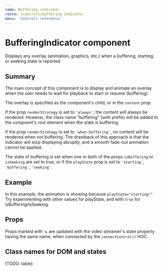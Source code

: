 ```yaml
---
name: Buffering indicator
route: /controls/buffering-indicator
menu: 'Controls reference'
---
```



# BufferingIndicator component

Displays any overlay (animation, graphics, etc.) when a buffering, starting, or seeking state is reported.

## Summary

The main concept of this component is to display and animate an overlay when the user needs to wait for playback to start or resume (buffering).

The overlay is specified as the component's child, or in the `content` prop.

If the prop `renderStrategy` is set to `'always'`, the content will always be rendered. However, the class name "buffering" (with prefix) will be added to the compoent's root element when the state is buffering.

If the prop `renderStrategy` is set to `'when-buffering'`, no content will be rendered when not buffering. The drawback of this approach is that the indicator will stop displaying abruptly, and a smooth fade-out animation cannot be applied. 

The state of buffering is set when one or both of the props `isBuffering` or `isSeeking` are set to true, or if the `playState` prop is set to `'starting'`, `'buffering'`, `'seeking'`.

## Example

<Playground>
  <div style={{ backgroundColor: 'gray', height: '120px', padding: '25px' }}>
    <BufferingIndicator 
      renderStrategy="always"
      isBuffering={false}
      isSeeking={false}
      playState="starting" >
        <LoadingAnimation/>
    </BufferingIndicator>
  </div>
</Playground>

In this example, the animation is showing because `playState="starting""`. Try experimenting with other values for playState, and with `true` for isBuffering/isSeeking.


## Props

<PropsTable of={BufferingIndicator} />

Props marked with ⇘ are updated with the video streamer's state property having the same name, when connected by the `connectControl()` HOC.

## Class names for DOM and states

(TODO: table)